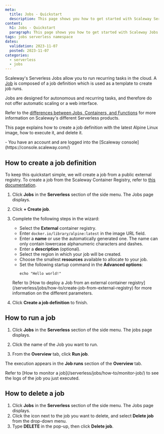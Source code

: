```yaml
---
meta:
  title: Jobs - Quickstart
  description: This page shows you how to get started with Scaleway Serverless Jobs
content:
  h1: Jobs - Quickstart
  paragraph: This page shows you how to get started with Scaleway Jobs
tags: jobs serverless namespace
dates:
  validation: 2023-11-07
  posted: 2023-11-07
categories:
  - serverless
  - jobs
---
```


Scaleway's Serverless Jobs allow you to run recurring tasks in the cloud. A [Job](/serverless/jobs/concepts/#job) is composed of a job definition which is used as a template to create job runs.

Jobs are designed for autonomous and recurring tasks, and therefore do not offer automatic scaling or a web interface.

Refer to the [differences between Jobs, Containers, and Functions](/serverless/containers/reference-content/difference-jobs-functions-containers/) for more information on Scaleway's different Serverless products.

This page explains how to create a job definition with the latest Alpine Linux image, how to execute it, and delete it.

<Macro id="iam-requirements" />

<Message type="requirement">
  - You have an account and are logged into the [Scaleway console](https://console.scaleway.com/) 
</Message>

## How to create a job definition

To keep this quickstart simple, we will create a job from a public external registry. To create a job from the Scaleway Container Registry, refer to [this documentation](/serverless/jobs/how-to/create-job-from-scaleway-registry).

1. Click **Jobs** in the **Serverless** section of the side menu. The Jobs page displays.

2. Click **+ Create job**.

3. Complete the following steps in the wizard:
    - Select the **External** container registry.
    - Enter `docker.io/library/alpine:latest` in the image URL field.
    - Enter a **name** or use the automatically generated one. The name can only contain lowercase alphanumeric characters and dashes.
    - Enter a **description** (optional).
    - Select the region in which your job will be created.
    - Choose the smallest **resources** available to allocate to your job.
    - Set the following startup command in the **Advanced options**:
        ```
        echo "Hello world!"
        ```
    <Message type="note">
      Refer to [How to deploy a Job from an external container registry](/serverless/jobs/how-to/create-job-from-external-registry) for more information on the different parameters.
    </Message>
6. Click **Create a job definition** to finish.

## How to run a job

1. Click **Jobs** in the **Serverless** section of the side menu. The jobs page displays.

2. Click the name of the Job you want to run.

3. From the **Overview** tab, click **Run job**.

The execution appears in the **Job runs** section of the **Overview** tab.

<Message type="note">
  Refer to [How to monitor a job](/serverless/jobs/how-to/monitor-job/) to see the logs of the job you just executed.
</Message>

## How to delete a job

1. Click **Jobs** in the **Serverless** section of the side menu. The Jobs page displays.
3. Click the <Icon name="more" /> icon next to the job you want to delete, and select **Delete job** from the drop-down menu.
4. Type **DELETE** in the pop-up, then click **Delete job**.
